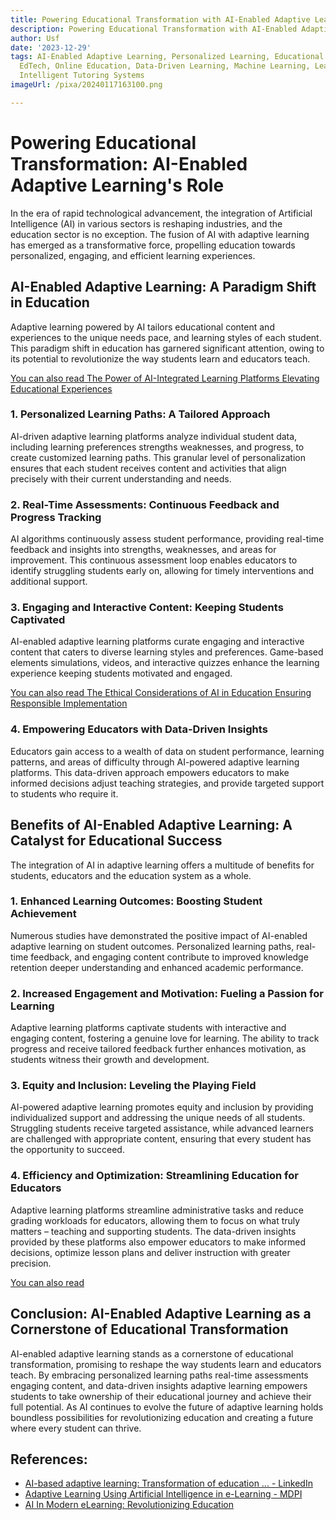 ```yaml
---
title: Powering Educational Transformation with AI-Enabled Adaptive Learning
description: Powering Educational Transformation with AI-Enabled Adaptive Learning
author: Usf
date: '2023-12-29'
tags: AI-Enabled Adaptive Learning, Personalized Learning, Educational Transformation,
  EdTech, Online Education, Data-Driven Learning, Machine Learning, Learning Analytics,
  Intelligent Tutoring Systems
imageUrl: /pixa/20240117163100.png

---
```

# Powering Educational Transformation: AI-Enabled Adaptive  Learning's Role

In the  era of rapid technological advancement, the  integration  of Artificial Intelligence (AI) in various sectors is reshaping industries, and the  education sector is no exception. The fusion of AI with adaptive learning has  emerged as a transformative force, propelling education towards personalized, engaging, and efficient learning experiences.

## AI-Enabled Adaptive  Learning: A Paradigm Shift  in Education

Adaptive learning powered by AI  tailors educational content and experiences to the unique needs pace, and learning styles of each student. This paradigm shift in education has garnered significant attention, owing to its potential to revolutionize the way students learn and educators  teach.

[You can also read The Power of AI-Integrated Learning Platforms Elevating Educational Experiences](The%20Power%20of%20AI-Integrated%20Learning%20Platforms%20Elevating%20Educational%20Experiences)


### 1. Personalized Learning Paths: A Tailored Approach

AI-driven adaptive learning  platforms analyze individual student data, including learning preferences strengths weaknesses, and progress, to create customized learning paths. This granular level of personalization ensures that each student receives content  and  activities that align  precisely with their  current understanding and needs.

### 2. Real-Time Assessments: Continuous Feedback and Progress Tracking

AI algorithms continuously assess student performance,  providing real-time feedback and insights into strengths, weaknesses, and areas for improvement. This continuous  assessment loop enables educators to identify struggling students  early on, allowing for timely interventions and additional support.

### 3. Engaging and Interactive Content:  Keeping Students Captivated

AI-enabled adaptive learning  platforms curate engaging and interactive content that caters to diverse  learning  styles and preferences. Game-based elements simulations, videos, and interactive  quizzes enhance the learning experience keeping students motivated and engaged.

[You can also read The Ethical Considerations of AI in Education Ensuring Responsible Implementation](The%20Ethical%20Considerations%20of%20AI%20in%20Education%20Ensuring%20Responsible%20Implementation)


### 4. Empowering  Educators with  Data-Driven Insights

Educators gain access  to a wealth of data on student performance, learning patterns, and areas of difficulty through AI-powered  adaptive learning platforms. This data-driven approach empowers educators to make  informed decisions adjust teaching strategies, and provide targeted support to students who require it.

## Benefits of AI-Enabled Adaptive Learning: A  Catalyst for Educational Success

The integration of AI in adaptive learning offers a multitude of benefits for students, educators  and the education system as a  whole.

###  1.  Enhanced Learning Outcomes: Boosting Student  Achievement

Numerous  studies have demonstrated the positive impact of  AI-enabled adaptive learning on student outcomes.  Personalized learning paths, real-time  feedback,  and engaging content contribute to improved  knowledge retention deeper  understanding  and  enhanced academic  performance.

### 2. Increased Engagement and Motivation: Fueling  a Passion for Learning

Adaptive learning platforms captivate students with interactive and engaging content, fostering a genuine love for learning. The ability to track progress and receive tailored feedback  further enhances  motivation, as students witness their growth and development.

### 3. Equity and Inclusion: Leveling the Playing Field

AI-powered adaptive learning promotes equity and inclusion by providing individualized  support and addressing  the unique needs  of all  students. Struggling students receive targeted assistance, while advanced learners are challenged with appropriate content, ensuring that every student has the  opportunity to succeed.

### 4. Efficiency and Optimization: Streamlining  Education for  Educators

Adaptive learning  platforms streamline administrative tasks and reduce grading  workloads for educators, allowing them to focus on what truly matters – teaching and supporting students. The data-driven  insights provided by  these platforms also empower educators to make informed decisions, optimize lesson plans and deliver instruction with  greater precision.

[You can also read ]()


## Conclusion: AI-Enabled Adaptive Learning as a Cornerstone of Educational Transformation

AI-enabled adaptive learning stands as a cornerstone of educational transformation, promising to reshape the way students learn and educators teach. By embracing personalized learning paths real-time assessments engaging content, and data-driven insights adaptive learning empowers students  to take ownership of their educational journey and achieve their full potential. As AI  continues to evolve the future of adaptive learning holds boundless possibilities for revolutionizing education and creating a future where every student can thrive.

## References:
- [AI-based adaptive learning: Transformation of education ... - LinkedIn](https://www.linkedin.com/pulse/ai-based-adaptive-learning-transformation-education-through-kaura)
- [Adaptive Learning Using Artificial Intelligence in e-Learning - MDPI](https://www.mdpi.com/2227-7102/13/12/1216)
- [AI In Modern eLearning: Revolutionizing Education](https://elearningindustry.com/the-transformative-power-of-ai-in-modern-elearning-a-new-era-for-education)
